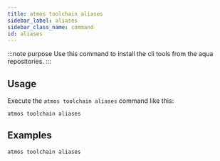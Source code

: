 ```yaml
---
title: atmos toolchain aliases
sidebar_label: aliases
sidebar_class_name: command
id: aliases
---
```


:::note purpose
Use this command to install the cli tools from the aqua repositories.
:::

<Screengrab title="atmos toolchain aliases --help" slug="atmos-toolchain-aliases--help" />

## Usage

Execute the `atmos toolchain aliases` command like this:

```shell
atmos toolchain aliases
```

## Examples

```shell
atmos toolchain aliases
```

